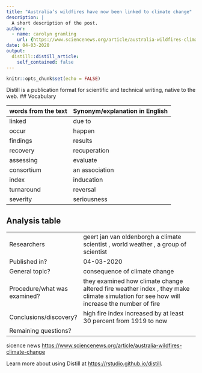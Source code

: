 ```yaml
---
title: "Australia’s wildfires have now been linked to climate change"
description: |
  A short description of the post.
author:
  - name: carolyn gramling
    url: {https://www.sciencenews.org/article/australia-wildfires-climate-change}
date: 04-03-2020
output:
  distill::distill_article:
    self_contained: false
---
```


```r
knitr::opts_chunk$set(echo = FALSE)
```

Distill is a publication format for scientific and technical writing, native to the web.
## Vocabulary 

|words from the text  | Synonym/explanation in English |
| ------------------- | ------------------------------ |
| linked              | due to                         |
| occur               | happen                         |
|   findings          |     results                    |
| recovery            |  recuperation                  |
| assessing           |  evaluate                      |
|  consortium         |   an association               |
|  index              |   inducation                   |
|  turnaround         |   reversal                     |
|   severity          |   seriousness                  |

## Analysis table 

|                              |                                                                     |
| ---------------------------- | ------------------------------------------------------------------- |
| Researchers                  |   geert jan van oldenborgh a climate scientist , world weather , a group of scientist          |
| Published in?                | 04-03-2020                                                          |
| General topic?               |  consequence of climate change                                                             |
| Procedure/what was examined? | they examined how climate change altered fire weather index , they make climate simulation for see how will increase the number of fire  |
| Conclusions/discovery?       |   high fire index increased by at least 30 percent from 1919 to now   |
| Remaining questions?         |  |

sicence news
<https://www.sciencenews.org/article/australia-wildfires-climate-change>


Learn more about using Distill at <https://rstudio.github.io/distill>.

